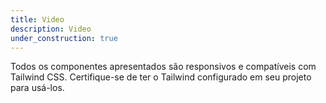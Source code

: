 ```yaml
---
title: Video
description: Video
under_construction: true
---
```



<Callout title="Nota">
  Todos os componentes apresentados são responsivos e compatíveis com Tailwind
  CSS. Certifique-se de ter o Tailwind configurado em seu projeto para usá-los.
</Callout>

<EmptyState
  title="Em construção"
  subtitle="Este componente ainda está em construção."
/>
